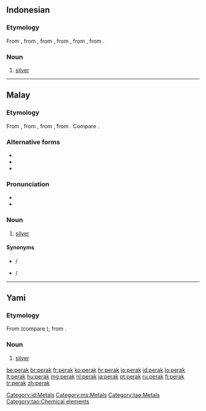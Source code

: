 ==Indonesian==
{{elements|Ag|paladium|Pd|kadmium|Cd|lang=id}}

===Etymology===
From {{etyl|ms|id}} {{term|perak|lang=ms}}, from {{term|pirak|lang=ms}}, from {{etyl|poz-mly-pro|id}} {{recons|pirak|lang=poz-mly-pro}}, from {{etyl|poz-mcm-pro|id}}, from {{etyl|poz-msa-pro|id}}, from {{etyl|poz-sus-pro|id}}.

===Noun===
{{head|id|noun}}

# [[silver]] {{qualifier|metal}}

[[Category:id:Metals]]

----

==Malay==
{{wikipedia|lang=ms}}
{{elements|Ag|paladium|Pd|kadmium|Cd|lang=ms}}

===Etymology===
From {{term|pirak|lang=ms}}, from {{etyl|poz-mly-pro|ms}} {{recons|pirak|lang=poz-mly-pro}}, from {{etyl|poz-mcm-pro|ms}}, from {{etyl|poz-msa-pro|ms}}. Compare {{etyl|tl|-}} {{term|pilak|lang=tl}}.

===Alternative forms===
* {{l|ms|pirak}}
* {{l|ms|Perak}}
* {{l|ms|ڤيرق|sc=Arab}}

===Pronunciation===
* {{IPA|[peraʔ]|lang=ms}}
* {{rhymes|eraʔ|raʔ|aʔ|lang=ms}}

===Noun===
{{head|ms|noun|Jawi spelling|'''{{l|ms|ڤيرق|sc=Arab}}'''}}

# [[silver]] {{gloss|metal}}

====Synonyms====
* {{l|ms|argentum}} / {{l|ms|ارݢينتوم|sc=Arab}}
* {{l|ms|besi putih}} / {{l|ms|بسي ڤوتيه|sc=Arab}}

[[Category:ms:Metals]]

----

==Yami==

===Etymology===
From {{etyl|phi-pro|tao}} (compare {{etyl|tl|-}} {{term|pilak|lang=tl}}), from {{etyl|pqw-pro|tao}}.

===Noun===
{{head|tao|noun}}

# [[silver]] {{gloss|metal}}

[[Category:tao:Metals]]
[[Category:tao:Chemical elements]]

[[be:perak]]
[[br:perak]]
[[fr:perak]]
[[ko:perak]]
[[hr:perak]]
[[io:perak]]
[[id:perak]]
[[lo:perak]]
[[lt:perak]]
[[hu:perak]]
[[mg:perak]]
[[nl:perak]]
[[ja:perak]]
[[pt:perak]]
[[ru:perak]]
[[fi:perak]]
[[tr:perak]]
[[zh:perak]]